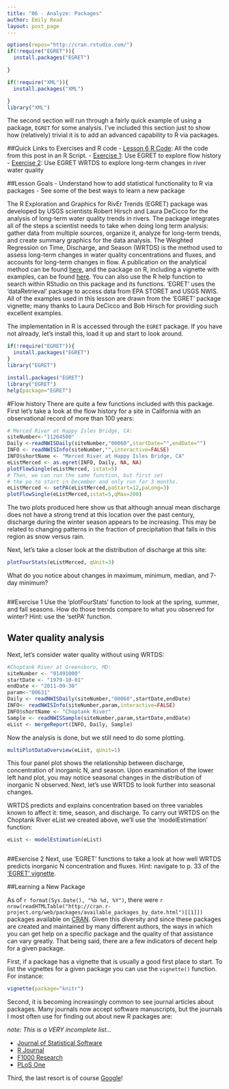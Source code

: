 ```yaml
---
title: "06 - Analyze: Packages"
author: Emily Read
layout: post_page
---
```


```r
options(repos="http://cran.rstudio.com/")
if(!require("EGRET")){
  install.packages("EGRET")

}

if(!require("XML")){
  install.packages("XML")

}
library("XML")

```

The second section will run through a fairly quick example of using a package, `EGRET` for some analysis.  I've included this section just to show how (relatively) trivial it is to add an advanced capability to R via packages.

##Quick Links to Exercises and R code
- [Lesson 6 R Code](/introR/rmd_posts/2015-01-15-06-Analyze.R): All the code from this post in an R Script.
- [Exercise 1](#exercise-1): Use EGRET to explore flow history
- [Exercise 2](#exercise-2): Use EGRET WRTDS to explore long-term changes in river water quality

##Lesson Goals
- Understand how to add statistical functionality to R via packages
- See some of the best ways to learn a new package

The R Exploration and Graphics for RivEr Trends (EGRET) package was developed by USGS scientists Robert Hirsch and Laura DeCicco for the analysis of long-term water quality trends in rivers. The package integrates all of the steps a scientist needs to take when doing long term analysis: gather data from multiple sources, organize it, analyze for long-term trends, and create summary graphics for the data analysis. The Weighted Regression on Time, Discharge, and Season (WRTDS) is the method used to assess long-term changes in water quality concentrations and fluxes, and accounts for long-term changes in flow. A publication on the analytical method can be found [here](http://pubs.usgs.gov/tm/04/a10/pdf/tm4A10.pdf), and the package on R, including a vignette with examples, can be found [here](http://cran.r-project.org/web/packages/EGRET/index.html). You can also use the R help function to search within RStudio on this package and its functions. 'EGRET' uses the 'dataRetrieval' package to access data from EPA STORET and USGS NWIS. All of the examples used in this lesson are drawn from the 'EGRET' package vignette; many thanks to Laura DeCicco and Bob Hirsch for providing such excellent examples. 

The implementation in R is accessed through the `EGRET` package.  If you have not already, let's install this, load it up and start to look around.

```r
if(!require("EGRET")){
  install.packages("EGRET")
}
library("EGRET")
```

```r
install.packages("EGRET")
library("EGRET")
help(package="EGRET")
```

#Flow history
There are quite a few functions included with this package. First let's take a look at the flow history for a site in California with an observational record of more than 100 years:

```r
# Merced River at Happy Isles Bridge, CA:
siteNumber<-"11264500"
Daily <-readNWISDaily(siteNumber,"00060",startDate="",endDate="")
INFO <- readNWISInfo(siteNumber,"",interactive=FALSE)
INFO$shortName <- "Merced River at Happy Isles Bridge, CA"
eListMerced <- as.egret(INFO, Daily, NA, NA)
plotFlowSingle(eListMerced, istat=5)
# Then, we can run the same function, but first set
# the pa to start in December and only run for 3 months.
eListMerced <- setPA(eListMerced,paStart=12,paLong=3)
plotFlowSingle(eListMerced,istat=5,qMax=200)

```

The two plots produced here show us that although annual mean discharge does not have a strong trend at this location over the past century, discharge during the winter season appears to be increasing. This may be related to changing patterns in the fraction of precipitation that falls in this region as snow versus rain. 

Next, let's take a closer look at the distribution of discharge at this site: 

```r
plotFourStats(eListMerced, qUnit=3)
```

What do you notice about changes in maximum, minimum, median, and 7-day minimum?

```r
```
##Exercise 1
Use the 'plotFourStats' function to look at the spring, summer, and fall seasons. How do those trends compare to what you observed for winter? Hint: use the 'setPA' function. 


## Water quality analysis

Next, let's consider water quality without using WRTDS:



```r
#Choptank River at Greensboro, MD:
siteNumber <- "01491000"
startDate <- "1979-10-01"
endDate <- "2011-09-30"
param<-"00631"
Daily <- readNWISDaily(siteNumber,"00060",startDate,endDate)
INFO<- readNWISInfo(siteNumber,param,interactive=FALSE)
INFO$shortName <- "Choptank River"
Sample <- readNWISSample(siteNumber,param,startDate,endDate)
eList <- mergeReport(INFO, Daily, Sample)
```

Now the analysis is done, but we still need to do some plotting. 

```r
multiPlotDataOverview(eList, qUnit=1)
```

This four panel plot shows the relationship between discharge, concentration of inorganic N, and season. Upon examination of the lower left hand plot, you may notice seasonal changes in the distribution of inorganic N observed. Next, let's use WRTDS to look further into seasonal changes. 

WRTDS predicts and explains concentration based on three variables known to affect it: time, season, and discharge. To carry out WRTDS on the Choptank River eList we created above, we'll use the 'modelEstimation' function:

```r
eList <- modelEstimation(eList)
```

```r
```
##Exercise 2
Next, use 'EGRET' functions to take a look at how well WRTDS predicts inorganic N concentration and fluxes. Hint: navigate to p. 33 of the ['EGRET' vignette](http://cran.r-project.org/web/packages/EGRET/vignettes/EGRET.pdf).



##Learning a New Package

As of `r format(Sys.Date(), "%b %d, %Y")`, there were `r nrow(readHTMLTable("http://cran.r-project.org/web/packages/available_packages_by_date.html")[[1]])` packages available on [CRAN](http://cran.r-project.org/web/packages/).  Given this diversity and since these packages are created and maintained by many different authors, the ways in which you can get help on a specific package and the quality of that assistance can vary greatly.  That being said, there are a few indicators of decent help for a given package.

First, if a package has a vignette that is usually a good first place to start.  To list the vignettes for a given package you can use the `vignette()` function.  For instance:

```r
vignette(package="knitr")
```

Second, it is becoming increasingly common to see journal articles about packages.  Many journals now accept software manuscripts, but the journals I most often use for finding out about new R packages are:

*note: This is a VERY incomplete list...*

- [Journal of Statistical Software](http://www.jstatsoft.org/)
- [R Journal](http://journal.r-project.org/)
- [F1000 Research](http://f1000research.com/search?q=R%20Package&sortingBy=&sortingOrder=&indexed=&articleTypes=SOFTWARE_TOOLS)
- [PLoS One](http://www.plosone.org/search/simple?from=globalSimpleSearch&filterJournals=PLoSONE&query=R+Package&x=0&y=0)

Third, the last resort is of course [Google](http://www.google.com)!  



